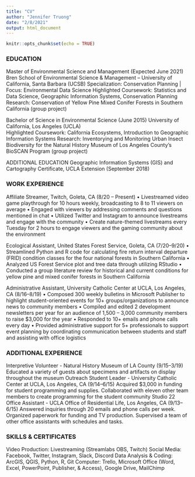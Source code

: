 ```yaml
---
title: "CV"
author: "Jennifer Truong"
date: "2/8/2021"
output: html_document
---
```


```r
knitr::opts_chunk$set(echo = TRUE)
```

### EDUCATION 
Master of Environmental Science and Management (Expected June 2021)
Bren School of Environmental Science & Management – University of California, Santa Barbara (UCSB)
Specialization: Conservation Planning | Focus: Environmental Data Science
Highlighted Coursework: Statistics and Data Science, Geographic Information Systems, Conservation Planning
Research: Conservation of Yellow Pine Mixed Conifer Forests in Southern California (group project)

Bachelor of Science in Environmental Science (June 2015) 
University of California, Los Angeles (UCLA)				                             
Highlighted Coursework: California Ecosystems, Introduction to Geographic Information Systems
Research: Inventorying and Monitoring Urban Insect Biodiversity for the Natural History Museum of Los Angeles County’s BioSCAN Program (group project)

ADDITIONAL EDUCATION
Geographic Information Systems (GIS) and Cartography Certificate, UCLA Extension (September 2018)
					                             
### WORK EXPERIENCE
Affiliate Streamer, Twitch, Goleta, CA (8/20 – Present)
•	Livestreamed video game playthrough for 10 hours weekly, broadcasting to 8 to 11 viewers on average
•	Engaged with viewers by addressing comments and questions mentioned in chat
•	Utilized Twitter and Instagram to announce livestreams and engage with the community
•	Create nature-themed livestreams every Tuesday for 2 hours to engage viewers and the gaming community about the environment

Ecological Assistant, United States Forest Service, Goleta, CA (7/20–9/20)
•	Streamlined Python and R code for calculating fire return interval departure (FRID) condition classes for the four national forests in Southern California
•	Analyzed US Forest Service plot and tree data through utilizing RStudio
•	Conducted a group literature review for historical and current conditions for yellow pine and mixed conifer forests in Southern California

Administrative Assistant, University Catholic Center at UCLA, Los Angeles, CA (8/16–8/19)
•	Composed 300 weekly bulletins in Microsoft Publisher to highlight student-oriented events for 10+ groups/organizations to announce news to community members
•	Compiled and edited 2 development newsletters per year for an audience of 1,500 – 3,000 community members to raise $3,000 for the year
•	Responded to 10+ emails and phone calls every day
•	Provided administrative support for 5+ professionals to support event planning by coordinating communication between students and staff and assisting with office logistics

### ADDITIONAL EXPERIENCE
Interpretive Volunteer - Natural History Museum of LA County (9/15–3/19)
Educated a variety of guests about specimens and artifacts on display throughout the museum
Outreach Student Leader - University Catholic Center at UCLA, Los Angeles, CA (9/14–6/15)
Acquired $3,000 in funding for student programming and supplies. Collaborated with eleven other team members to create programming for the student community
Studio 22 Office Assistant - UCLA Office of Residential Life, Los Angeles, CA (9/13–6/15)
Answered inquiries through 20 emails and phone calls per week. Organized paperwork for funding and TV production. Supervised a team of other office assistants with schedules and tasks.

### SKILLS & CERTIFICATES
Video Production: Livestreaming (Streamlabs OBS, Twitch)
Social Media: Facebook, Twitter, Instagram, Slack, Discord
Data Analysis & Coding: ArcGIS, QGIS, Python, R, Git
Computer: Trello, Microsoft Office (Word, Excel, PowerPoint, Publisher, & Access), Google Drive, MailChimp